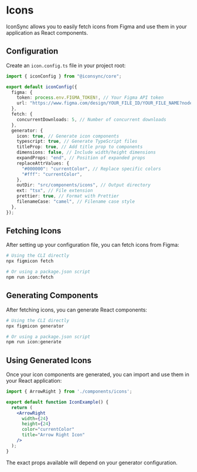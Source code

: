 # Icons

IconSync allows you to easily fetch icons from Figma and use them in your application as React components.

## Configuration

Create an `icon.config.ts` file in your project root:

```typescript
import { iconConfig } from "@iconsync/core";

export default iconConfig({
  figma: {
    token: process.env.FIGMA_TOKEN!, // Your Figma API token
    url: "https://www.figma.com/design/YOUR_FILE_ID/YOUR_FILE_NAME?node-id=YOUR_NODE_ID",
  },
  fetch: {
    concurrentDownloads: 5, // Number of concurrent downloads
  },
  generator: {
    icon: true, // Generate icon components
    typescript: true, // Generate TypeScript files
    titleProp: true, // Add title prop to components
    dimensions: false, // Include width/height dimensions
    expandProps: "end", // Position of expanded props
    replaceAttrValues: {
      "#000000": "currentColor", // Replace specific colors
      "#fff": "currentColor",
    },
    outDir: "src/components/icons", // Output directory
    ext: "tsx", // File extension
    prettier: true, // Format with Prettier
    filenameCase: "camel", // Filename case style
  },
});
```

## Fetching Icons

After setting up your configuration file, you can fetch icons from Figma:

```bash
# Using the CLI directly
npx figmicon fetch

# Or using a package.json script
npm run icon:fetch
```

## Generating Components

After fetching icons, you can generate React components:

```bash
# Using the CLI directly
npx figmicon generator

# Or using a package.json script
npm run icon:generate
```

## Using Generated Icons

Once your icon components are generated, you can import and use them in your React application:

```jsx
import { ArrowRight } from './components/icons';

export default function IconExample() {
  return (
    <ArrowRight 
      width={24} 
      height={24} 
      color="currentColor" 
      title="Arrow Right Icon" 
    />
  );
}
```

The exact props available will depend on your generator configuration.
